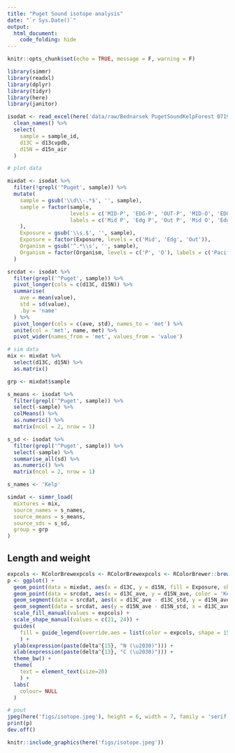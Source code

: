 ```yaml
---
title: "Puget Sound isotope analysis"
date: "`r Sys.Date()`"
output: 
  html_document:
    code_folding: hide 
---
```


```r
knitr::opts_chunk$set(echo = TRUE, message = F, warning = F)

library(simmr)
library(readxl)
library(dplyr)
library(tidyr)
library(here)
library(janitor)

isodat <- read_excel(here('data/raw/Bednarsek PugetSoundKelpForest 0719.xls'), sheet = 'Samples') %>% 
  clean_names() %>% 
  select(
    sample = sample_id, 
    d13C = d13cvpdb, 
    d15N = d15n_air
  )

# plot data

mixdat <- isodat %>% 
  filter(!grepl('^Puget', sample)) %>% 
  mutate(
    sample = gsub('\\d\\-.*$', '', sample), 
    sample = factor(sample, 
                    levels = c('MID-P', 'EDG-P', 'OUT-P', 'MID-O', 'EDG-O', 'OUT-O'),
                    labels = c('Mid P', 'Edg P', 'Out P', 'Mid O', 'Edg O', 'Out O')
    ),
    Exposure = gsub('\\s.$', '', sample),
    Exposure = factor(Exposure, levels = c('Mid', 'Edg', 'Out')),
    Organism = gsub('^.*\\s', '', sample),
    Organism = factor(Organism, levels = c('P', 'O'), labels = c('Pacific', 'Olympia'))
  )

srcdat <- isodat %>% 
  filter(grepl('^Puget', sample)) %>% 
  pivot_longer(cols = c(d13C, d15N)) %>% 
  summarise(
    ave = mean(value), 
    std = sd(value), 
    .by = 'name'
  ) %>% 
  pivot_longer(cols = c(ave, std), names_to = 'met') %>% 
  unite(col = 'met', name, met) %>% 
  pivot_wider(names_from = 'met', values_from = 'value')

# sim data
mix <- mixdat %>% 
  select(d13C, d15N) %>% 
  as.matrix()

grp <- mixdat$sample

s_means <- isodat %>% 
  filter(grepl('^Puget', sample)) %>% 
  select(-sample) %>% 
  colMeans() %>% 
  as.numeric() %>% 
  matrix(ncol = 2, nrow = 1)

s_sd <- isodat %>% 
  filter(grepl('^Puget', sample)) %>% 
  select(-sample) %>% 
  summarise_all(sd) %>%
  as.numeric() %>% 
  matrix(ncol = 2, nrow = 1)

s_names <- 'Kelp'

simdat <- simmr_load(
  mixtures = mix, 
  source_names = s_names, 
  source_means = s_means, 
  source_sds = s_sd, 
  group = grp
)
```

## Length and weight

```r
expcols <- RColorBrewexpcols <- RColorBrewexpcols <- RColorBrewer::brewer.pal(9, 'Blues')[c(2, 5, 8)]
p <- ggplot() + 
  geom_point(data = mixdat, aes(x = d13C, y = d15N, fill = Exposure, shape = Organism), size = 5) +
  geom_point(data = srcdat, aes(x = d13C_ave, y = d15N_ave, color = 'Kelp'), size = 5) +
  geom_segment(data = srcdat, aes(x = d13C_ave - d13C_std, y = d15N_ave, xend = d13C_ave + d13C_std, yend = d15N_ave, color = 'Kelp'), show.legend = F) +
  geom_segment(data = srcdat, aes(y = d15N_ave - d15N_std, x = d13C_ave, yend = d15N_ave + d15N_std, xend = d13C_ave, color = 'Kelp'), show.legend = F) +
  scale_fill_manual(values = expcols) + 
  scale_shape_manual(values = c(21, 24)) + 
  guides(
    fill = guide_legend(override.aes = list(color = expcols, shape = 15, size = 10))
    ) + 
  ylab(expression(paste(delta^{15}, "N (\u2030)"))) +
  xlab(expression(paste(delta^{13}, "C (\u2030)"))) + 
  theme_bw() + 
  theme(
    text = element_text(size=20)
    ) +  
  labs(
    colour= NULL
  )

# pout
jpeg(here('figs/isotope.jpeg'), height = 6, width = 7, family = 'serif', units = 'in', res = 500)
print(p)
dev.off()
```

```r
knitr::include_graphics(here('figs/isotope.jpeg'))
```

